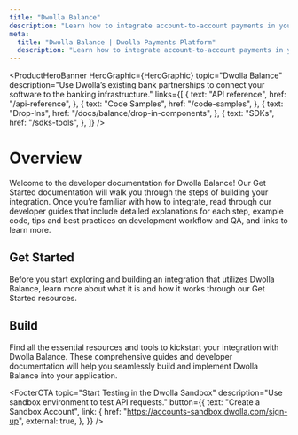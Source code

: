 ```yaml
---
title: "Dwolla Balance"
description: "Learn how to integrate account-to-account payments in your application with Dwolla Balance."
meta:
  title: "Dwolla Balance | Dwolla Payments Platform"
  description: "Learn how to integrate account-to-account payments in your application with Dwolla Balance."
---
```



<ProductHeroBanner
  HeroGraphic={HeroGraphic}
  topic="Dwolla Balance"
  description="Use Dwolla’s existing bank partnerships to connect your software to the banking infrastructure."
  links={[
    {
      text: "API reference",
      href: "/api-reference",
    },
    {
      text: "Code Samples",
      href: "/code-samples",
    },
    {
      text: "Drop-Ins",
      href: "/docs/balance/drop-in-components",
    },
    {
      text: "SDKs",
      href: "/sdks-tools",
    },
  ]}
/>

# Overview

Welcome to the developer documentation for Dwolla Balance! Our Get Started documentation will walk you through the steps of building your integration. Once you’re familiar with how to integrate, read through our developer guides that include detailed explanations for each step, example code, tips and best practices on development workflow and QA, and links to learn more.

## Get Started

Before you start exploring and building an integration that utilizes Dwolla Balance, learn more about what it is and how it works through our Get Started resources.

<CardGrid maxColumns="2">
  <Card
    topic="What is Dwolla Balance?"
    description="Learn about Dwolla Balance's robust features and how it simplifies creating seamless and secure account-to-account payments for businesses and developers."
    links={[
      {
        text: "Read Docs",
        href: "/docs/balance/what-is-dwolla-balance",
        external: false,
      },
    ]}
  />
  <Card
    topic="Customer Types"
    description="Understanding and selecting the appropriate Customer type is the first step to a successful payment integration."
    links={[
      {
        text: "Read Docs",
        href: "/docs/balance/customer-types",
        external: false,
      },
    ]}
  />
</CardGrid>

## Build

Find all the essential resources and tools to kickstart your integration with Dwolla Balance. These comprehensive guides and developer documentation will help you seamlessly build and implement Dwolla Balance into your application.

<CardGrid maxColumns="3">
  <Card
    topic="Quickstarts"
    description="Jumpstart your integration with Quickstarts, featuring guides on API authentication and diverse funds flow scenarios."
    links={[
      {
        text: "Auth",
        href: "/docs/balance/auth",
        external: false,
      },
      {
        text: "Receive",
        href: "/docs/balance/receive-money",
        external: false,
      },
      {
        text: "Send",
        href: "/docs/balance/send-money",
        external: false,
      },
      {
        text: "Facilitate",
        href: "/docs/balance/transfer-money-between-users",
        external: false,
      },
      {
        text: "Me-to-Me",
        href: "/docs/balance/transfer-money-me-to-me",
        external: false,
      },
    ]}
  />
  <Card
    topic="Customers"
    description="Explore our comprehensive guides on onboarding Personal Verified Customers and Business Verified Customers with Dwolla Balance."
    links={[
      {
        text: "Business Verified Customer",
        href: "/docs/balance/business-verified-customer",
        external: false,
      },
      {
        text: "Personal Verified Customer",
        href: "/docs/balance/personal-verified-customer",
        external: false,
      },
    ]}
  />
  <Card
    topic="Funding Sources"
    description="Explore the various funding source types and discover the options available for adding and verifying banks."
    links={[
      {
        text: "Balance Funding Source",
        href: "/docs/balance/balance-funding-source",
        external: false,
      },
      {
        text: "Bank Funding Source",
        href: "/docs/balance/bank-funding-source",
        external: false,
      },
      {
        text: "Micro-deposit Verification",
        href: "/docs/balance/micro-deposit-verification",
        external: false,
      },
      {
        text: "Dwolla Balance + Plaid integration",
        href: "/docs/balance/plaid",
        external: false,
      },
    ]}
  />
  <Card
    topic="Transfers"
    description="Optimize your payment processes by understanding how transfers function with Dwolla Balance."
    links={[
      {
        text: "Facilitator Fee",
        href: "/docs/balance/facilitator-fee",
        external: false,
      },
      {
        text: "Transfer Processing Times",
        href: "/docs/balance/transfer-processing-times",
        external: false,
      },
      {
        text: "Transfer Lifecycle",
        href: "/docs/balance/transfer-lifecycle",
        external: false,
      },
      {
        text: "Transfer Failures",
        href: "/docs/balance/transfer-failures",
        external: false,
      },
    ]}
  />
  <Card
    topic="Notifications"
    description="Keep your business and your users up-to-date on what’s happening within your Dwolla Balance integration through accurate and timely notifications."
    links={[
      {
        text: "Webhook Events",
        href: "/docs/balance/webhook-events",
        external: false,
      },
      {
        text: "Operational Notifications",
        href: "/docs/balance/operational-notifications",
        external: false,
      },
      {
        text: "Working with Webhooks",
        href: "/docs/balance/webhooks",
        external: false,
      },
    ]}
  />
  <Card
    topic="Features"
    description="Explore the array of capabilities that will further streamline your transactions and enhance your user experience."
    links={[
      {
        text: "Virtual Account Number",
        href: "/docs/balance/virtual-account-numbers",
        external: false,
      },
      {
        text: "Real-time Payments",
        href: "/docs/balance/real-time-payments",
        external: false,
      },
      {
        text: "Same-Day ACH",
        href: "/docs/balance/same-day-ach",
        external: false,
      },
    ]}
  />
  <Card
    topic="Integrations"
    description="Discover how Dwolla Balance integrates effortlessly with various partners to offer enhanced functionality and expanded possibilities for your payment ecosystem."
    links={[
      {
        text: "Bank Account Verification",
        href: "/docs/balance/secure-exchange",
        external: false,
      },
      {
        text: "Fraud Monitoring",
        href: "/docs/balance/sift",
        external: false,
      },
    ]}
  />
</CardGrid>

<FooterCTA
  topic="Start Testing in the Dwolla Sandbox"
  description="Use sandbox environment to test API requests."
  button={{
    text: "Create a Sandbox Account",
    link: {
      href: "https://accounts-sandbox.dwolla.com/sign-up",
      external: true,
    },
  }}
/>
